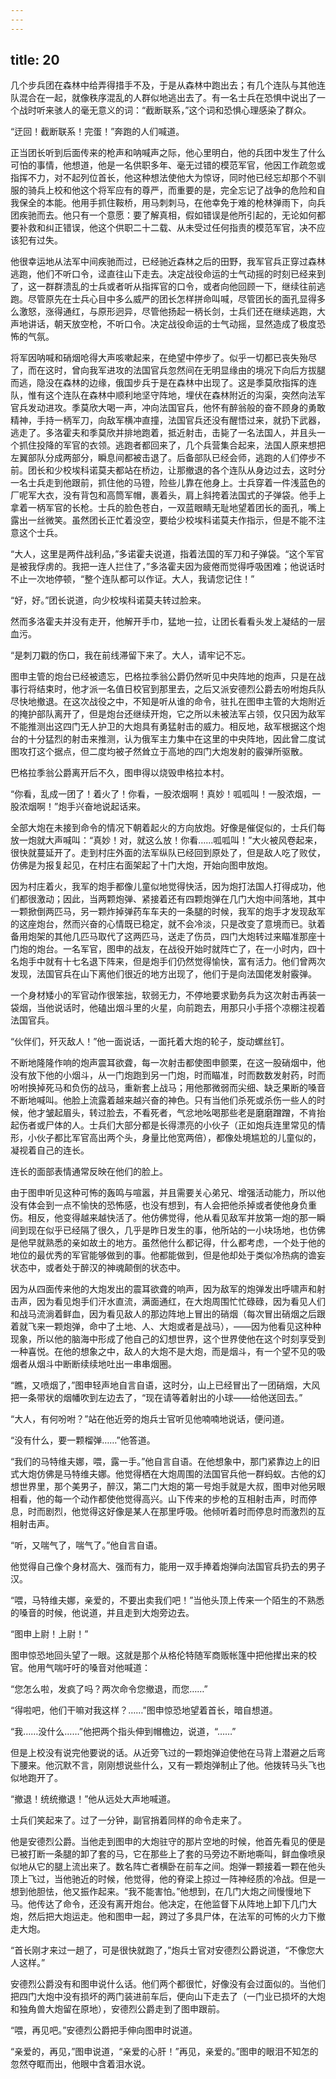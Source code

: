 ```yaml
---
---
---
```

title: 20
---





几个步兵团在森林中给弄得措手不及，于是从森林中跑出去；有几个连队与其他连队混合在一起，就像秩序混乱的人群似地逃出去了。有一名士兵在恐惧中说出了一个战时听来骇人的毫无意义的词：“截断联系，”这个词和恐惧心理感染了群众。

“迂回！截断联系！完蛋！”奔跑的人们喊道。

正当团长听到后面传来的枪声和呐喊声之际，他心里明白，他的兵团中发生了什么可怕的事情，他想道，他是一名供职多年、毫无过错的模范军官，他因工作疏忽或指挥不力，对不起列位首长，他这种想法使他大为惊讶，同时他已经忘却那个不驯服的骑兵上校和他这个将军应有的尊严，而重要的是，完全忘记了战争的危险和自我保全的本能。他用手抓住鞍桥，用马刺刺马，在他幸免于难的枪林弹雨下，向兵团疾驰而去。他只有一个意愿：要了解真相，假如错误是他所引起的，无论如何都要补救和纠正错误，他这个供职二十二载、从未受过任何指责的模范军官，决不应该犯有过失。

他很幸运地从法军中间疾驰而过，已经驰近森林之后的田野，我军官兵正穿过森林逃跑，他们不听口令，迳直往山下走去。决定战役命运的士气动摇的时刻已经来到了，这一群群溃乱的士兵或者听从指挥官的口令，或者向他回顾一下，继续往前逃跑。尽管原先在士兵心目中多么威严的团长怎样拼命叫喊，尽管团长的面孔显得多么激怒，涨得通红，与原形迥异，尽管他扬起一柄长剑，士兵们还在继续逃跑，大声地讲话，朝天放空枪，不听口令。决定战役命运的士气动摇，显然造成了极度恐怖的气氛。

将军因呐喊和硝烟呛得大声咳嗽起来，在绝望中停步了。似乎一切都已丧失殆尽了，而在这时，曾向我军进攻的法国官兵忽然间在无明显缘由的境况下向后方拔腿而逃，隐没在森林的边缘，俄国步兵于是在森林中出现了。这是季莫欣指挥的连队，惟有这个连队在森林中顺利地坚守阵地，埋伏在森林附近的沟渠，突然向法军官兵发动进攻。季莫欣大喝一声，冲向法国官兵，他怀有醉翁般的奋不顾身的勇敢精神，手持一柄军刀，向敌军横冲直撞，法国官兵还没有醒悟过来，就扔下武器，逃走了。多洛霍夫和季莫欣并排地跑着，抵近射击，击毙了一名法国人，并且头一个抓住投降的军官的衣领。逃跑者都回来了，几个兵营集合起来，法国人原来想把左翼部队分成两部分，瞬息间都被击退了。后备部队已经会师，逃跑的人们停步不前。团长和少校埃科诺莫夫都站在桥边，让那撤退的各个连队从身边过去，这时分一名士兵走到他跟前，抓住他的马镫，险些儿靠在他身上。士兵穿着一件浅蓝色的厂呢军大衣，没有背包和高筒军帽，裹着头，肩上斜挎着法国式的子弹袋。他手上拿着一柄军官的长枪。士兵的脸色苍白，一双蓝眼睛无耻地望着团长的面孔，嘴上露出一丝微笑。虽然团长正忙着没空，要给少校埃科诺莫夫作指示，但是不能不注意这个士兵。

“大人，这里是两件战利品，”多诺霍夫说道，指着法国的军刀和子弹袋。“这个军官是被我俘虏的。我把一连人拦住了，”多洛霍夫因为疲倦而觉得呼吸困难；他说话时不止一次地停顿，“整个连队都可以作证。大人，我请您记住！”

“好，好。”团长说道，向少校埃科诺莫夫转过脸来。

然而多洛霍夫并没有走开，他解开手巾，猛地一拉，让团长看看头发上凝结的一层血污。

“是刺刀戳的伤口，我在前线滞留下来了。大人，请牢记不忘。

图申主管的炮台已经被遗忘，巴格拉季翁公爵仍然听见中央阵地的炮声，只是在战事行将结束时，他才派一名值日校官到那里去，之后又派安德烈公爵去吩咐炮兵队尽快地撤退。在这次战役之中，不知是听从谁的命令，驻扎在图申主管的大炮附近的掩护部队离开了，但是炮台还继续开炮，它之所以未被法军占领，仅只因为敌军不能推测出这四门无人护卫的大炮具有勇猛射击的威力。相反地，敌军根据这个炮台的十分猛烈的射击来推测，认为俄军主力集中在这里的中央阵地，因此曾二度试图攻打这个据点，但二度均被孑然耸立于高地的四门大炮发射的霰弹所驱散。

巴格拉季翁公爵离开后不久，图申得以烧毁申格拉本村。

“你看，乱成一团了！着火了！你看，一股浓烟啊！真妙！呱呱叫！一股浓烟，一股浓烟啊！”炮手兴奋地说起话来。

全部大炮在未接到命令的情况下朝着起火的方向放炮。好像是催促似的，士兵们每放一炮就大声喊叫：“真妙！对，就这么放！你看……呱呱叫！”大火被风卷起来，很快就蔓延开了。走到村庄外面的法军纵队已经回到原处了，但是敌人吃了败仗，仿佛是为报复起见，在村庄右面架起了十门大炮，开始向图申放炮。

因为村庄着火，我军的炮手都像儿童似地觉得快活，因为炮打法国人打得成功，他们都很激动；因此，当两颗炮弹、紧接着还有四颗炮弹在几门大炮中间落地，其中一颗掀倒两匹马，另一颗炸掉弹药车车夫的一条腿的时候，我军的炮手才发现敌军的这座炮台，然而兴奋的心情既已稳定，就不会冷淡，只是改变了意境而已。驮着备用炮架的其他几匹马取代了这两匹马，送走了伤员，四门大炮转过来瞄准那座十门炮的炮台。一名军官，图申的战友，在战役开始时就阵亡了，在一小时内，四十名炮手中就有十七名退下阵来，但是炮手们仍然觉得愉快，富有活力。他们曾两次发现，法国官兵在山下离他们很近的地方出现了，他们于是向法国佬发射霰弹。

一个身材矮小的军官动作很笨拙，软弱无力，不停地要求勤务兵为这次射击再装一袋烟，当他说话时，他磕出烟斗里的火星，向前跑去，用那只小手搭个凉棚注视着法国官兵。

“伙伴们，歼灭敌人！”他一面说话，一面托着大炮的轮子，旋动螺丝钉。

不断地隆隆作响的炮声震耳欲聋，每一次射击都使图申颤栗，在这一股硝烟中，他没有放下他的小烟斗，从一门炮跑到另一门炮，时而瞄准，时而数数发射药，时而吩咐换掉死马和负伤的战马，重新套上战马；用他那微弱而尖细、缺乏果断的嗓音不断地喊叫。他脸上流露着越来越兴奋的神色。只有当他们杀死或杀伤一些人的时候，他才皱起眉头，转过脸去，不看死者，气忿地吆喝那些老是磨磨蹭蹭，不肯抬起伤者或尸体的人。士兵们大部分都是长得漂亮的小伙子（正如炮兵连里常见的情形，小伙子都比军官高出两个头，身量比他宽两倍），都像处境尴尬的儿童似的，凝视着自己的连长。

连长的面部表情通常反映在他们的脸上。

由于图申听见这种可怖的轰鸣与喧嚣，并且需要关心弟兄、增强活动能力，所以他没有体会到一点不愉快的恐怖感，也没有想到，有人会把他杀掉或者使他身负重伤。相反，他变得越来越快活了。他仿佛觉得，他从看见敌军并放第一炮的那一瞬间到现在似乎已经隔了很久，几乎是昨日发生的事，他所站的一小块场地，也仿佛是他早就熟悉的亲如故土的地方。虽然他什么都记得，什么都考虑，一个处于他的地位的最优秀的军官能够做到的事。他都能做到，但是他却处于类似冷热病的谵妄状态中，或者处于醉汉的神魂颠倒的状态中。

因为从四面传来他的大炮发出的震耳欲聋的响声，因为敌军的炮弹发出呼啸声和射击声，因为看见炮手们汗水直流，满面通红，在大炮周围忙忙碌碌，因为看见人们和战马流淌着鲜血，因为看见敌人的那边阵地上冒出的硝烟（每次冒出硝烟之后跟着就飞来一颗炮弹，命中了土地、人、大炮或者是战马），——因为他看见这种种现象，所以他的脑海中形成了他自己的幻想世界，这个世界使他在这个时刻享受到一种喜悦。在他的想象之中，敌人的大炮不是大炮，而是烟斗，有一个望不见的吸烟者从烟斗中断断续续地吐出一串串烟圈。

“瞧，又喷烟了，”图申轻声地自言自语，这时分，山上已经冒出了一团硝烟，大风把一条带状的烟幡吹到左边去了，“现在请等着射出的小球——给他送回去。”

“大人，有何吩咐？”站在他近旁的炮兵士官听见他喃喃地说话，便问道。

“没有什么，要一颗榴弹……”他答道。

“我们的马特维夫娜，喂，露一手。”他自言自语。在他想象中，那门紧靠边上的旧式大炮仿佛是马特维夫娜。他觉得栖在大炮周围的法国官兵他一群蚂蚁。古他的幻想世界里，那个美男子，醉汉，第二门大炮的第一号炮手就是大叔，图申对他另眼相看，他的每一个动作都使他觉得高兴。山下传来的步枪的互相射击声，时而停息，时而剧烈，他觉得这好像是某人在那里呼吸。他倾听着时而停息时而激烈的互相射击声。

“听，又喘气了，喘气了。”他自言自语。

他觉得自己像个身材高大、强而有力，能用一双手捧着炮弹向法国官兵扔去的男子汉。

“喂，马特维夫娜，亲爱的，不要出卖我们吧！”当他头顶上传来一个陌生的不熟悉的嗓音的时候，他说道，并且走到大炮旁边去。

“图申上尉！上尉！”

图申惊恐地回头望了一眼。这就是那个从格伦特随军商贩帐篷中把他撵出来的校官。他用气喘吁吁的嗓音对他喊道：

“您怎么啦，发疯了吗？两次命令您撤退，而您……”

“得啦吧，他们干嘛对我这样？……”图申惊恐地望着首长，暗自想道。

“我……没什么……”他把两个指头伸到帽檐边，说道，“……”

但是上校没有说完他要说的话。从近旁飞过的一颗炮弹迫使他在马背上潜避之后弯下腰来。他沉默不言，刚刚想说些什么，又有一颗炮弹制止了他。他拨转马头飞也似地跑开了。

“撤退！统统撤退！”他从远处大声地喊道。

士兵们笑起来了。过了一分钟，副官捎着同样的命令走来了。

他是安德烈公爵。当他走到图申的大炮驻守的那片空地的时候，他首先看见的便是已被打断一条腿的卸了套的马，它在那些上了套的马旁边不断地嘶叫，鲜血像喷泉似地从它的腿上流出来了。数名阵亡者横卧在前车之间。炮弹一颗接着一颗在他头顶上飞过，当他驰近的时候，他觉得，他的脊梁上掠过一阵神经质的冷战。但是一想到他胆怯，他又振作起来。“我不能害怕。”他想到，在几门大炮之间慢慢地下马。他传达了命令，还没有离开炮台。他决定，在他监督下从阵地上卸下几门大炮，然后把大炮运走。他和图申一起，跨过了多具尸体，在法军的可怖的火力下撤走大炮。

“首长刚才来过一趟了，可是很快就跑了，”炮兵士官对安德烈公爵说道，“不像您大人这样。”

安德烈公爵没有和图申说什么话。他们两个都很忙，好像没有会过面似的。当他们把四门大炮中没有损坏的两门装进前车后，便向山下走去了（一门业已损坏的大炮和独角兽大炮留在原地），安德烈公爵走到了图申跟前。

“喂，再见吧。”安德烈公爵把手伸向图申时说道。

“亲爱的，再见，”图申说道，“亲爱的心肝！”再见，亲爱的。”图申的眼泪不知怎的忽然夺眶而出，他眼中含着泪水说。